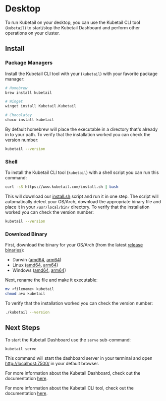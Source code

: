 # Desktop

To run Kubetail on your desktop, you can use the Kubetail CLI tool (`kubetail`) to start/stop the Kubetail Dashboard and perform other operations on your cluster.

## Install

### Package Managers

Install the Kubetail CLI tool with your (`kubetail`) with your favorite package manager:

```sh
# Homebrew
brew install kubetail

# Winget
winget install Kubetail.Kubetail

# Chocolatey
choco install kubetail
```

By default homebrew will place the executable in a directory that's already in to your path. To verify that the installation worked you can check the version number:

```sh
kubetail --version
```

### Shell

To install the Kubetail CLI tool (`kubetail`) with a shell script you can run this command:

```sh
curl -sS https://www.kubetail.com/install.sh | bash
```

This will download our [install.sh](/install.sh) script and run it in one step. The script will automatically detect your OS/Arch, download the appropriate binary file and place it in your `/usr/local/bin/` directory. To verify that the installation worked you can check the version number:

```sh
kubetail --version
```

### Download Binary

First, download the binary for your OS/Arch (from the latest [release binaries](https://github.com/kubetail-org/kubetail/releases/latest)):

* Darwin ([amd64](https://github.com/kubetail-org/kubetail/releases/latest/download/kubetail-darwin-amd64), [arm64](https://github.com/kubetail-org/kubetail/releases/latest/download/kubetail-darwin-arm64))
* Linux ([amd64](https://github.com/kubetail-org/kubetail/releases/latest/download/kubetail-linux-amd64), [arm64](https://github.com/kubetail-org/kubetail/releases/latest/download/kubetail-linux-arm64))
* Windows ([amd64](https://github.com/kubetail-org/kubetail/releases/latest/download/kubetail-windows-amd64), [arm64](https://github.com/kubetail-org/kubetail/releases/latest/download/kubetail-windows-arm64))

Next, rename the file and make it executable:

```sh
mv <filename> kubetail
chmod a+x kubetail
```

To verify that the installation worked you can check the version number:

```sh
./kubetail --version
```

## Next Steps

To start the Kubetail Dashboard use the `serve` sub-command:

```sh
kubetail serve
```

This command will start the dashboard server in your terminal and open [http://localhost:7500/](http://localhost:7500/) in your default browser.

For more information about the Kubetail Dashboard, check out the documentation [here](/docs/dashboard).

For more information about the Kubetail CLI tool, check out the documentation [here](/docs/cli).
